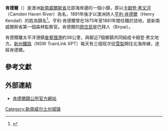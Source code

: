 {{Infobox Australian Place | type = town
| name     = 肯德爾
| state    = nsw
| latd = 31
| latm = 38
| longd = 152
| longm = 42
| pushpin_label_position = left
| image    = Kendall Station.jpg
| caption  = 肯德爾車站
| lga      = 麥覺理港－海斯汀
| postcode = 2439
| est      =
| pop      = 756人
| pop_footnotes = <ref>{{Census 2006 AUS |id = UCL143200 |name = Kendall (L) (Urban Centre/Locality) |accessdate = |quick=on}}</ref>
| elevation= 
| maxtemp  = 
| mintemp  = 
| rainfall = 
| stategov = [[Electoral_district_of_Oxley_(New_South_Wales)|Oxley]] 
| fedgov   = [[萊恩_(澳大利亞國會選區)|萊恩]]
| dist1    = 36
| location1= 麥覺理港
}}
'''肯德爾'''（{{lang|en|Kendall}}）是澳洲[[新南威爾斯省|新南威爾斯省]]北部海岸邊的一個小鎮，原以[[卡姆登·黑文河|卡姆登·黑文河]]（Camden Haven River）為名，1891年後才以澳洲詩人[[亨利·肯德爾_(澳洲詩人)|亨利·肯德爾]]（Henry Kendall）的姓為鎮名<ref>{{cite news|url=http://www.smh.com.au/news/New-South-Wales/Kendall/2005/02/17/1108500196950.html|title=Kendall|work=smh.com.au|accessdate=2009-10-02|date=2004-02-08|language=en|archive-date=2015-09-24|archive-url=https://web.archive.org/web/20150924194335/http://www.smh.com.au/news/New-South-Wales/Kendall/2005/02/17/1108500196950.html|dead-url=no}}</ref>。亨利·肯德爾曾在1875年至1881年間任職於該地，是新南威爾斯省第一個森林監察官。肯德爾的[[澳洲原住民|原住民]]是巴拜人（Birpai）。

肯德爾離太平洋港鎮[[麥覺理港_(新南威爾斯州)|麥覺理港]]約36公里，與鄰近7個鄉鎮共同組成卡姆登·黑文地方。[[新州鐵路|新州鐵路]]（NSW TrainLink XPT）每天有三個班次從[[悉尼|雪梨]]開往北海岸線，途經肯德爾。

== 參考文獻 ==
{{reflist}}

== 外部連結 ==
*[http://www.kendall.org.au/ 肯德爾鎮公所官方網站] {{Wayback|url=http://www.kendall.org.au/ |date=20070609090302 }}{{en}}
{{Australia-stub}}
[[Category:新南威尔士州城镇|Category:新南威尔士州城镇]]